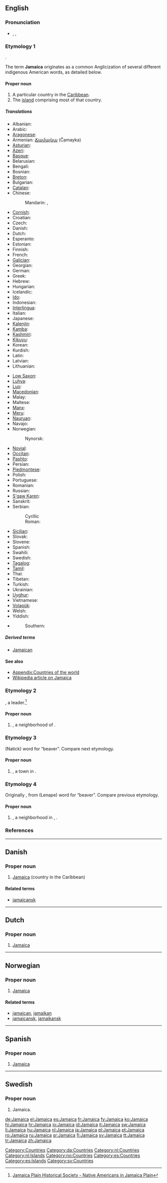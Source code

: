 {{also|jamaica}}
==English==
{{wikipedia}}

===Pronunciation===
* {{enPR|jə-mā'kə}}, {{IPA|/dʒəˈmeɪ.kə/}}, {{SAMPA|/dZ@"meI.k@/}}

===Etymology 1===
{{etyl|tnq}} {{term|Xaymaca||land of wood and water|lang=tnq}}.

The term '''Jamaica''' originates as a common Anglicization of several different indigenous American words, as detailed below.

====Proper noun====
{{en-proper noun}}

# A particular country in the [[Caribbean]].
# The [[island]] comprising most of that country.

=====Translations=====
{{trans-top|country in the Caribbean}}
* Albanian: {{t|sq|Xhamajkë|f|xs=Albanian}}
* Arabic: {{t-|ar|جامايكا|f|tr=Jaméyka}}
* [[Aragonese]]: {{t|an|Chamaica|xs=Aragonese}}
* Armenian: [[Ճամայկա]] (Č̣amayka)
* [[Asturian]]: {{t-|ast|Xamaica|xs=Asturian}}
* [[Azeri]]: {{t|az|Yamayka|xs=Azeri}}
* [[Basque]]: {{t-|eu|Jamaika|xs=Basque}}
* Belarusian: {{t-|be|Ямайка|xs=Belarusian}}
* Bengali: {{t-|bn|জামাইকা|sc=Beng|xs=Bengali}}
* Bosnian: {{t-|bs|Jamajka|f}}
* [[Breton]]: {{t-|br|Jamaika|xs=Breton}}
* Bulgarian: {{t-|bg|Ямайка}}
* [[Catalan]]: {{t-|ca|Jamaica}}
* Chinese:
*: Mandarin: {{t|cmn|牙買加|sc=Hani}}, {{t|cmn|牙买加|tr=Yámǎijiā|sc=Hani}}
* [[Cornish]]: {{t|kw|Jamayka|xs=Cornish}}
* Croatian: {{t+|hr|Jamajka}}
* Czech: {{t-|cs|Jamajka|f}}
* Danish: {{t-|da|Jamaica}}
* Dutch: {{t+|nl|Jamaica}}
* Esperanto: {{t-|eo|Jamajko|xs=Esperanto}}
* Estonian: {{t-|et|Jamaica}}
* Finnish: {{t+|fi|Jamaika}}
* French: {{t+|fr|Jamaïque|f}}
* [[Galician]]: {{t+|gl|Xamaica|f|xs=Galician}}
* Georgian: {{t|ka|იამაიკა|tr=iamaika|sc=Geor|xs=Georgian}}
* German: {{t+|de|Jamaika|n}}
* Greek: {{t+|el|Τζαμάικα|f|tr=Tzamáika}}
* Hebrew: {{t-|he|ג'מייקה}}
* Hungarian: {{t+|hu|Jamaica}}
* Icelandic: {{t+|is|Jamaíka}}
* [[Ido]]: {{t+|io|Jamaika|xs=Ido}}
* Indonesian: {{t-|id|Jamaika|xs=Indonesian}}
* [[Interlingua]]: {{t-|ia|Jamaica|xs=Interlingua}}
* Italian: {{t-|it|Giamaica|f}}
* Japanese: {{t-|ja|ジャマイカ|tr=Jamaika}}
* [[Kalenjin]]: {{tø|kln|Jamaika}}
* [[Kamba]]: {{tø|kam|Jamaika}}
* [[Kashmiri]]: {{t|ks|जमैका|sc=Deva|xs=Kashmiri}}
* [[Kikuyu]]: {{tø|ki|Jamaika}}
* Korean: {{t+|ko|자메이카|sc=Hang}}
* Kurdish: {{t|ku|Jamaîka}}
* Latin: {{t|la|Iamaica}}
* Latvian: {{t-|lv|Jamaika|xs=Latvian}}
* Lithuanian: {{t+|lt|Jamaika|xs=Lithuanian}}
{{trans-mid}}
* [[Low Saxon]]: {{t-|nds|Jamaika|xs=Low Saxon}}
* [[Luhya]]: {{tø|luy|Jamaika}}
* [[Luo]]: {{tø|luo|Jamaika}}
* [[Macedonian]]: {{t-|mk|Јамајка|tr=Jamájka}}
* Malay: {{t-|ms|Jamaika|xs=Malay}}
* Maltese: {{t-|mt|Ġammajka|xs=Maltese}}
* [[Manx]]: {{t-|gv|Jamaicey|f|alt=Yn Yamaicey|xs=Manx}}
* [[Meru]]: {{tø|mer|Jamaika}}
* [[Nauruan]]: {{t-|na|Jamaica|xs=Nauruan}}
* Navajo: {{tø|nv|Jaméíkʼa}}
* Norwegian: {{t-|no|Jamaica}}
*: Nynorsk: {{t-|nn|Jamaica|xs=Norwegian Nynorsk}}
* [[Novial]]: {{tø|nov|Jamaika|xs=Novial}}
* [[Occitan]]: {{t-|oc|Jamaica|xs=Occitan}}
* [[Pashto]]: {{t|ps|جمايکا|sc=Arab|xs=Pashto}}
* Persian: {{t|fa|جامائیکا|xs=Persian}}
* [[Piedmontese]]: {{tø|pms|Giamàica|xs=Piemontese}}
* Polish: {{t+|pl|Jamajka|f}}
* Portuguese: {{t+|pt|Jamaica}}
* Romanian: {{t+|ro|Jamaica|f}}
* Russian: {{t+|ru|Ямайка|f|tr=Jamájka}}
* [[S'gaw Karen]]: {{tø|ksw|Jamaika}}
* Sanskrit: {{t|sa|जमैका|xs=Sanskrit}}
* Serbian:
*: Cyrillic {{t-|sr|Јамајка|f|sc=Cyrl}}
*: Roman: {{t-|sr|Jamajka|f}}
* [[Sicilian]]: {{t-|scn|Giamaica|xs=Sicilian}}
* Slovak: {{t-|sk|Jamajka}}
* Slovene: {{t+|sl|Jamajka}}
* Spanish: {{t+|es|Jamaica|f}}
* Swahili: {{t+|sw|Jamaika|xs=Swahili}}
* Swedish: {{t+|sv|Jamaica}}
* [[Tagalog]]: {{t-|tl|Jamaica|xs=Tagalog}}
* [[Tamil]]: {{t|ta|யமேக்கா|xs=Tamil}}
* Thai: {{t|th|ประเทศจาเมกา}}
* Tibetan: {{tø|bo|ཡ་མས་ཁ|xs=Tibetan}}
* Turkish: {{t+|tr|Jamaika}}
* Ukrainian: {{t+|uk|Ямайка|xs=Ukrainian}}
* [[Uyghur]]: {{t|ug|يامايكا|sc=ug-Arab|xs=Uyghur}}
* Vietnamese: {{t-|vi|Jamaica|xs=Vietnamese}}
* [[Volapük]]: {{t|vo|Camekeän|xs=Volapük}}
* Welsh: {{t-|cy|Jamaica|xs=Welsh}}
* Yiddish: {{t|yi|דזשאַמײקע|tr=dzshameyke|sc=yi-Hebr|xs=Yiddish}}
* {{trreq|Zazaki}}
*: Southern: {{tø|diq|Cameika}}
{{trans-bottom}}

=====Derived terms=====
* [[Jamaican]]

====See also====
* [[Appendix:Countries of the world]]
* [[w:Jamaica|Wikipedia article on Jamaica]]

===Etymology 2===
{{etyl|wam}} {{term|Kuchamakin}}, a {{w|Massachusett}} leader.<ref>[http://www.jphs.org/colonial/native-americans-in-jamaica-plain.html Jamaica Plain Historical Society - Native Americans in Jamaica Plain]</ref>

====Proper noun====
{{en-proper noun}}

# {{w|Jamaica Plain, Boston}}, a neighborhood of {{w|Boston, Massachusetts}}.

===Etymology 3===
{{etyl|wam}} (Natick) word for “beaver”. Compare next etymology.

====Proper noun====
{{en-proper noun}}

# {{w|Jamaica, Vermont}}, a town in {{w|Vermont}}.

===Etymology 4===
Originally {{term|Jameco}}, from {{etyl|del}} (Lenape) word for “beaver”. Compare previous etymology.

====Proper noun====
{{en-proper noun}}

# {{w|Jamaica, Queens}}, a neighborhood in {{w|Queens}}, {{w|New York City}}.

===References===
<references/>

[[Category:Countries]]

----

==Danish==
{{wikipedia|lang=da}}

===Proper noun===
{{infl|da|proper noun}}

# [[Jamaica]] (country in the Caribbean)

====Related terms====
* [[jamaicansk]]

[[Category:da:Countries]]

----

==Dutch==
{{wikipedia|lang=nl}}

===Proper noun===
{{nl-proper noun}}

# [[#English|Jamaica]]

[[Category:nl:Countries]]
[[Category:nl:Islands]]

----

==Norwegian==

===Proper noun===
{{infl|no|proper noun}}

# [[#English|Jamaica]]

====Related terms====
* [[jamaican]], [[jamaikan]]
* [[jamaicansk]], [[jamaikansk]]

[[Category:no:Countries]]

----

==Spanish==
{{wikipedia|lang=es}}

===Proper noun===
{{es-proper noun}}

# [[#English|Jamaica]]

[[Category:es:Countries]]
[[Category:es:Islands]]

----

==Swedish==

===Proper noun===
{{infl|sv|proper noun}}

# Jamaica.

[[Category:sv:Countries]]

[[de:Jamaica]]
[[el:Jamaica]]
[[es:Jamaica]]
[[fr:Jamaica]]
[[fy:Jamaica]]
[[ko:Jamaica]]
[[hi:Jamaica]]
[[hr:Jamaica]]
[[io:Jamaica]]
[[id:Jamaica]]
[[it:Jamaica]]
[[sw:Jamaica]]
[[li:Jamaica]]
[[hu:Jamaica]]
[[nl:Jamaica]]
[[ja:Jamaica]]
[[pl:Jamaica]]
[[pt:Jamaica]]
[[ro:Jamaica]]
[[ru:Jamaica]]
[[sr:Jamaica]]
[[fi:Jamaica]]
[[sv:Jamaica]]
[[tt:Jamaica]]
[[tr:Jamaica]]
[[zh:Jamaica]]